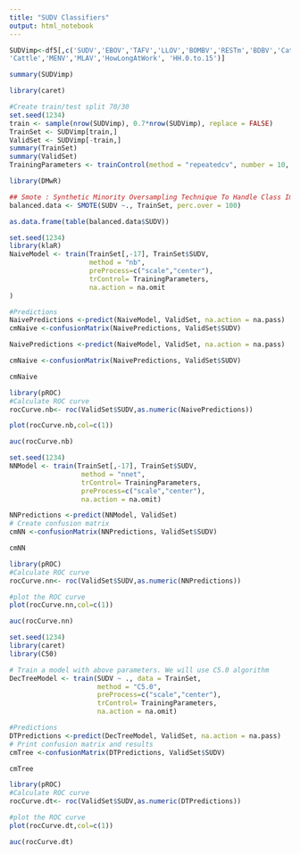 ---
title: "SUDV Classifiers"
output: html_notebook
---



```{r}
SUDVimp<-df5[,c('SUDV','EBOV','TAFV','LLOV','BOMBV','RESTm','BDBV','Cat',
'Cattle','MENV','MLAV','HowLongAtWork', 'HH.0.to.15')]
```

```{r}
summary(SUDVimp)
```

```{r}
library(caret)
```

```{r}
#Create train/test split 70/30
set.seed(1234)
train <- sample(nrow(SUDVimp), 0.7*nrow(SUDVimp), replace = FALSE)
TrainSet <- SUDVimp[train,]
ValidSet <- SUDVimp[-train,]
summary(TrainSet)
summary(ValidSet)
TrainingParameters <- trainControl(method = "repeatedcv", number = 10, repeats=10)
```
```{r}
library(DMwR)

## Smote : Synthetic Minority Oversampling Technique To Handle Class Imbalance In Binary Classification; code below puts it at 1:1 balance
balanced.data <- SMOTE(SUDV ~., TrainSet, perc.over = 100)

as.data.frame(table(balanced.data$SUDV))
```

```{r}
set.seed(1234)
library(klaR)
NaiveModel <- train(TrainSet[,-17], TrainSet$SUDV, 
                    method = "nb",
                    preProcess=c("scale","center"),
                    trControl= TrainingParameters,
                    na.action = na.omit
)

#Predictions
NaivePredictions <-predict(NaiveModel, ValidSet, na.action = na.pass)
cmNaive <-confusionMatrix(NaivePredictions, ValidSet$SUDV)
```

```{r}
NaivePredictions <-predict(NaiveModel, ValidSet, na.action = na.pass)
```

```{r}
cmNaive <-confusionMatrix(NaivePredictions, ValidSet$SUDV)
```

```{r}
cmNaive
```

```{r}
library(pROC)
#Calculate ROC curve
rocCurve.nb<- roc(ValidSet$SUDV,as.numeric(NaivePredictions))
```

```{r}
plot(rocCurve.nb,col=c(1))
```

```{r}
auc(rocCurve.nb)
```

```{r}
set.seed(1234)
NNModel <- train(TrainSet[,-17], TrainSet$SUDV,
                  method = "nnet",
                  trControl= TrainingParameters,
                  preProcess=c("scale","center"),
                  na.action = na.omit)
```
```{r}
NNPredictions <-predict(NNModel, ValidSet)
# Create confusion matrix
cmNN <-confusionMatrix(NNPredictions, ValidSet$SUDV)
```

```{r}
cmNN
```

```{r}
library(pROC)
#Calculate ROC curve
rocCurve.nn<- roc(ValidSet$SUDV,as.numeric(NNPredictions))
```

```{r}
#plot the ROC curve
plot(rocCurve.nn,col=c(1))
```

```{r}
auc(rocCurve.nn)
```

```{r}
set.seed(1234)
library(caret)
library(C50)
```

```{r}
# Train a model with above parameters. We will use C5.0 algorithm
DecTreeModel <- train(SUDV ~ ., data = TrainSet, 
                      method = "C5.0",
                      preProcess=c("scale","center"),
                      trControl= TrainingParameters,
                      na.action = na.omit)
```
```{r}
#Predictions
DTPredictions <-predict(DecTreeModel, ValidSet, na.action = na.pass)
# Print confusion matrix and results
cmTree <-confusionMatrix(DTPredictions, ValidSet$SUDV)
```

```{r}
cmTree
```

```{r}
library(pROC)
#Calculate ROC curve
rocCurve.dt<- roc(ValidSet$SUDV,as.numeric(DTPredictions))
```

```{r}
#plot the ROC curve
plot(rocCurve.dt,col=c(1))
```

```{r}
auc(rocCurve.dt)
```

